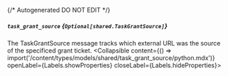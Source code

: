 {/* Autogenerated DO NOT EDIT  */}

##### `task_grant_source` *{`Optional[shared.TaskGrantSource]`}*
The TaskGrantSource message tracks which external URL was the source of the specificed grant ticket.
<Collapsible content={() => import('/content/types/models/shared/task_grant_source/python.mdx')} openLabel={Labels.showProperties} closeLabel={Labels.hideProperties}>
</Collapsible>


